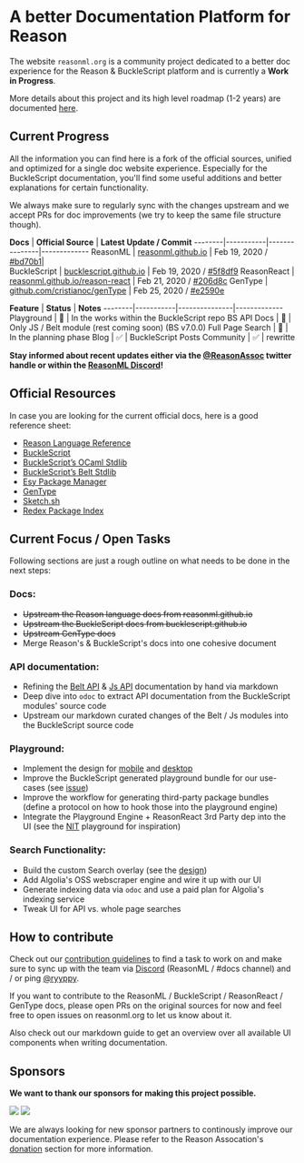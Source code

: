 # A better Documentation Platform for Reason

The website `reasonml.org` is a community project dedicated to a better doc
experience for the Reason & BuckleScript platform and is currently a **Work in
Progress**.

More details about this project and its high level roadmap (1-2 years) are
documented
[here](https://www.reason-association.org/projects/better-learning-materials-and-tools).

## Current Progress 

All the information you can find here is a fork of the official sources,
unified and optimized for a single doc website experience. Especially for the
BuckleScript documentation, you'll find some useful additions and better
explanations for certain functionality.

We always make sure to regularly sync with the changes upstream and we accept
PRs for doc improvements (we try to keep the same file structure though).

**Docs** |  **Official Source** | **Latest Update / Commit**
--------|-----------|---------------|-------------
ReasonML | [reasonml.github.io](//reasonml.github.io) | Feb 19, 2020 / [#bd70b1](https://github.com/reasonml/reasonml.github.io/commit/bd70b19269f8a7df8b4170c8600a75e9919e9a55)|  
BuckleScript | [bucklescript.github.io](//bucklescript.github.io) | Feb 19, 2020 / [#5f8df9](https://github.com/BuckleScript/bucklescript.github.io/commit/5f8df9d475701c1b41f1dd6b9440a18f36fbc08f)
ReasonReact | [reasonml.github.io/reason-react](//reasonml.github.io/reason-react) | Feb 21, 2020 / [#206d8c](https://github.com/reasonml/reason-react/commit/206d8ca14c93d9b0ee1b9ff722860913401af798)
GenType | [github.com/cristianoc/genType](//github.com/cristianoc/genType) | Feb 25, 2020 / [#e2590e](https://github.com/cristianoc/genType/commit/e2590e6c64cc46515a0a7e866dbd2708a4509e3d#diff-04c6e90faac2675aa89e2176d2eec7d8)


**Feature** | **Status** | **Notes**
--------|-----------|---------------|-------------
Playground |  🚧 | In the works within the BuckleScript repo
BS API Docs |  🚧 | Only JS / Belt module (rest coming soon) (BS v7.0.0)
Full Page Search | 📝 | In the planning phase
Blog | ✅ | BuckleScript Posts
Community | ✅ | rewritte

**Stay informed about recent updates either via the
[@ReasonAssoc](https://twitter.com/ReasonAssoc) twitter handle or within the
[ReasonML Discord](https://discord.gg/reasonml)!**


## Official Resources

In case you are looking for the current official docs, here is a good reference sheet:

- [Reason Language Reference](https://reasonml.github.io/)
- [BuckleScript](https://bucklescript.github.io/)
- [BuckleScript’s OCaml Stdlib](https://bucklescript.github.io/bucklescript/api/Js.html)
- [BuckleScript’s Belt Stdlib](https://bucklescript.github.io/bucklescript/api/Belt.html)
- [Esy Package Manager](https://esy.sh)
- [GenType](https://github.com/cristianoc/genType)
- [Sketch.sh](https://sketch.sh)
- [Redex Package Index](https://redex.github.io/)


## Current Focus / Open Tasks

Following sections are just a rough outline on what needs to be done in the
next steps:

### Docs:

- ~~Upstream the Reason language docs from reasonml.github.io~~
- ~~Upstream the BuckleScript docs from bucklescript.github.io~~
- ~~Upstream GenType docs~~
- Merge Reason's & BuckleScript's docs into one cohesive document

### API documentation:

- Refining the [Belt API](/apis/javascript/latest/belt) & [Js API](/apis/javascript/latest/js) documentation by hand via markdown
- Deep dive into `odoc` to extract API documentation from the BuckleScript modules' source code
- Upstream our markdown curated changes of the Belt / Js modules into the BuckleScript source code

### Playground:

- Implement the design for
[mobile](https://xd.adobe.com/spec/1cd19c3a-a0bb-4f93-4e11-725589888696-6ae0/screen/adfe80dc-6bc1-40a5-9975-aa062e63cdc5/Reason-Playground)
and
[desktop](https://xd.adobe.com/spec/1cd19c3a-a0bb-4f93-4e11-725589888696-6ae0/screen/e8559ac4-5e35-430b-83f3-e4ad8c1e274c/Reason-1400-Playground)
- Improve the BuckleScript generated playground bundle for our use-cases (see
[issue](https://github.com/BuckleScript/bucklescript/issues/3857#issuecomment-558540278))
- Improve the workflow for generating third-party package bundles (define a protocol on how to hook those into the playground engine)
- Integrate the Playground Engine + ReasonReact 3rd Party dep into the UI (see
the [NIT](https://github.com/Sketch-sh/nit/tree/406) playground for
inspiration)

### Search Functionality:

- Build the custom Search overlay (see the
[design](https://xd.adobe.com/spec/1cd19c3a-a0bb-4f93-4e11-725589888696-6ae0/screen/5ef4d42c-05eb-4117-82b6-a2906e652ff1/Reason-1400-Nav-Search))
- Add Algolia's OSS webscraper engine and wire it up with our UI
- Generate indexing data via `odoc` and use a paid plan for Algolia's indexing service
- Tweak UI for API vs. whole page searches


## How to contribute

Check out our [contribution
guidelines](https://github.com/reason-association/reasonml.org/blob/master/CONTRIBUTING.md)
to find a task to work on and make sure to sync up with the team via
[Discord](https://discord.gg/fscQAnj) (ReasonML / #docs channel) and / or ping
[@ryyppy](https://twitter.com/ryyppy).

If you want to contribute to the ReasonML / BuckleScript / ReasonReact /
GenType docs, please open PRs on the original sources for now and feel free to
open issues on reasonml.org to let us know about it.

<UrlBox text="Markdown Guide" href="/markdown-guide">

Also check out our markdown guide to get an overview
over all available UI components when writing documentation.

</UrlBox>

## Sponsors

**We want to thank our sponsors for making this project possible.**

<div className="my-8 flex flex-col sm:flex-row sm:items-center">
  <img src="/static/partners/ahrefs.svg" className="w-1/2 sm:w-1/4 mr-10 h-16"/>
  <img src="/static/partners/tezos_foundation.svg" className="w-4/5 mt-8 sm:mt-0 sm:w-2/4 h-16"/>
</div>


We are always looking for new sponsor partners to continously improve our
documentation experience. Please refer to the Reason Assocation's
[donation](https://www.reason-association.org/donate) section for more
information.

